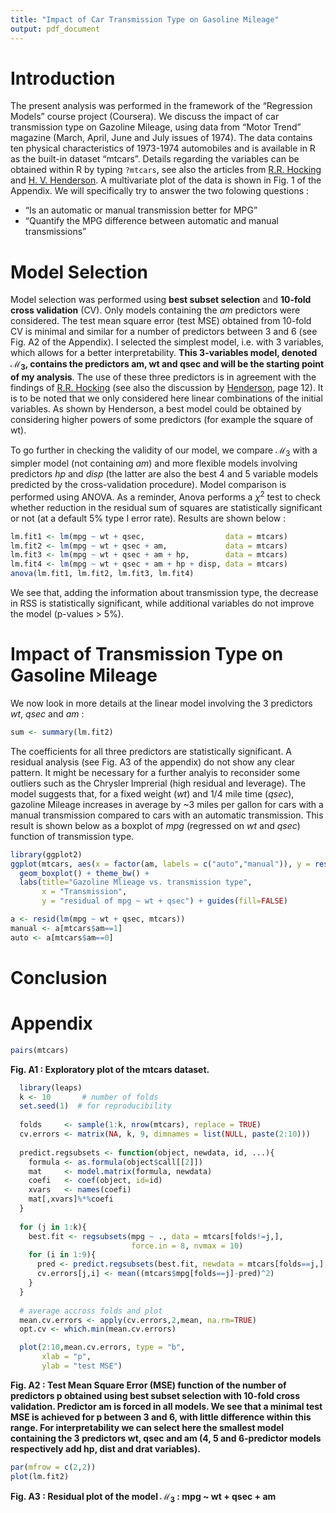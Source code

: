 ```yaml
---
title: "Impact of Car Transmission Type on Gasoline Mileage"
output: pdf_document
---
```

# Introduction

The present analysis was performed in the framework of the "Regression Models" course project (Coursera).
We discuss the impact of car transmission type on Gazoline Mileage, using data from "Motor Trend" magazine (March, April, June and July issues of 1974). The data contains ten physical characteristics of 1973-1974 automobiles and is available in R as the built-in dataset "mtcars". Details regarding the variables can be obtained within R by typing ```?mtcars```, see also the articles from [R.R. Hocking][1] and [H. V. Henderson][2]. A multivariate plot of the data is shown in Fig. 1 of the Appendix. We will specifically try to answer the two folowing questions :

* “Is an automatic or manual transmission better for MPG”
* "Quantify the MPG difference between automatic and manual transmissions"

[1]: http://www.jstor.org/discover/10.2307/2529336?sid=21105393870311&uid=4&uid=3737864&uid=2129&uid=2&uid=70
[2]: http://www.mortality.org/INdb/2008/02/12/8/document.pdf

# Model Selection
Model selection was performed using **best subset selection** and **10-fold cross validation** (CV).
Only models containing the *am* predictors were considered.
The test mean square error (test MSE) obtained from 10-fold CV is minimal and similar for a number of predictors between 3 and 6 (see Fig. A2 of the Appendix). I selected the simplest model, i.e. with 3 variables, which allows for a better interpretability.
**This 3-variables model, denoted $\mathcal{M}_3$, contains the predictors am, wt and qsec and will be the starting point of my analysis**. The use of these three predictors is in agreement with the findings of [R.R. Hocking][1] (see also the discussion by [Henderson][2], page 12). It is to be noted that we only considered here linear combinations of the initial variables. As shown by Henderson, a best model could be obtained by considering higher powers of some predictors (for example the square of wt).

To go further in checking the validity of our model, we compare $\mathcal{M}_3$ with a simpler model (not containing *am*) and more flexible models involving predictors *hp* and *disp* (the latter are also the best 4 and 5 variable models predicted by the cross-validation procedure). Model comparison is performed using ANOVA. As a reminder, Anova performs a $\chi^2$ test to check whether reduction in the residual sum of squares are statistically significant or not (at a default 5% type I error rate). Results are shown below :
```r
lm.fit1 <- lm(mpg ~ wt + qsec,                  data = mtcars)
lm.fit2 <- lm(mpg ~ wt + qsec + am,             data = mtcars)
lm.fit3 <- lm(mpg ~ wt + qsec + am + hp,        data = mtcars)
lm.fit4 <- lm(mpg ~ wt + qsec + am + hp + disp, data = mtcars)
anova(lm.fit1, lm.fit2, lm.fit3, lm.fit4)
```

We see that, adding the information about transmission type, the decrease in RSS is statistically significant, while additional variables do not improve the model (p-values > 5%).

# Impact of Transmission Type on Gasoline Mileage

We now look in more details at the linear model involving the 3 predictors *wt*, *qsec* and *am* :
```r
sum <- summary(lm.fit2)
```
The coefficients for all three predictors are statistically significant. A residual analysis (see Fig. A3 of the appendix)  do not show any clear pattern. It might be necessary for a further analyis to reconsider some outliers such as the Chrysler Imprerial (high residual and leverage).
The model suggests that, for a fixed weight (*wt*) and 1/4 mile time (*qsec*), gazoline Mileage increases in average by ~3 miles per gallon for cars with a manual transmission compared to cars with an automatic transmission. This result is shown below as a boxplot of *mpg* (regressed on *wt* and *qsec*) function of transmission type.

```r
library(ggplot2)
ggplot(mtcars, aes(x = factor(am, labels = c("auto","manual")), y = resid(lm(mpg ~ wt + qsec, mtcars)), fill=as.factor(am) )) +
  geom_boxplot() + theme_bw() + 
  labs(title="Gazoline Mlieage vs. transmission type",
       x = "Transmission",
       y = "residual of mpg ~ wt + qsec") + guides(fill=FALSE)
```

```r
a <- resid(lm(mpg ~ wt + qsec, mtcars))
manual <- a[mtcars$am==1]
auto <- a[mtcars$am==0]
```

# Conclusion



\newpage

# Appendix

```r
pairs(mtcars)
```

**Fig. A1 : Exploratory plot of the mtcars dataset.**

```r
  library(leaps)
  k <- 10       # number of folds
  set.seed(1)  # for reproducibility
  
  folds     <- sample(1:k, nrow(mtcars), replace = TRUE)
  cv.errors <- matrix(NA, k, 9, dimnames = list(NULL, paste(2:10)))
  
  predict.regsubsets <- function(object, newdata, id, ...){
    formula <- as.formula(object$call[[2]])
    mat     <- model.matrix(formula, newdata)
    coefi   <- coef(object, id=id)
    xvars   <- names(coefi)
    mat[,xvars]%*%coefi
  } 
  
  for (j in 1:k){
    best.fit <- regsubsets(mpg ~ ., data = mtcars[folds!=j,],
                           force.in = 8, nvmax = 10)
    for (i in 1:9){
      pred <- predict.regsubsets(best.fit, newdata = mtcars[folds==j,], id=i)
      cv.errors[j,i] <- mean((mtcars$mpg[folds==j]-pred)^2)
    }
  }
  
  # average accross folds and plot
  mean.cv.errors <- apply(cv.errors,2,mean, na.rm=TRUE)
  opt.cv <- which.min(mean.cv.errors)

  plot(2:10,mean.cv.errors, type = "b",
       xlab = "p",
       ylab = "test MSE")
```

**Fig. A2 : Test Mean Square Error (MSE) function of the number of predictors p obtained using best subset selection with 10-fold cross validation. Predictor am is forced in all models. We see that a minimal test MSE is achieved for p between 3 and 6, with little difference within this range. For interpretability we can select here the smallest model containing the 3 predictors wt, qsec and am (4, 5 and 6-predictor models respectively add hp, dist and drat variables).**

```r
par(mfrow = c(2,2))
plot(lm.fit2)
```

**Fig. A3 : Residual plot of the model $\mathcal{M}_3$ : mpg ~ wt + qsec + am**
